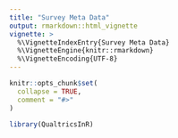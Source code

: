 ```yaml
---
title: "Survey Meta Data"
output: rmarkdown::html_vignette
vignette: >
  %\VignetteIndexEntry{Survey Meta Data}
  %\VignetteEngine{knitr::rmarkdown}
  %\VignetteEncoding{UTF-8}
---
```


```r
knitr::opts_chunk$set(
  collapse = TRUE,
  comment = "#>"
)
```

```r
library(QualtricsInR)
```
